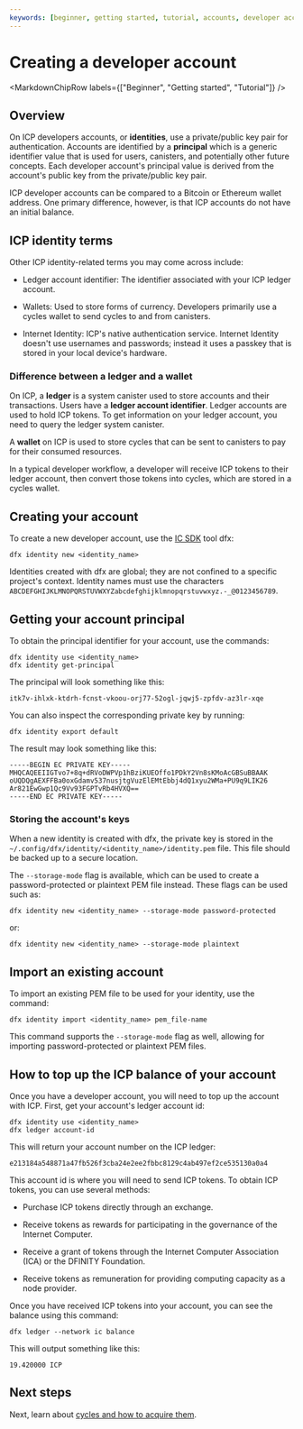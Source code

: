 ```yaml
---
keywords: [beginner, getting started, tutorial, accounts, developer account]
---
```



# Creating a developer account

<MarkdownChipRow labels={["Beginner", "Getting started", "Tutorial"]} />

## Overview

On ICP developers accounts, or **identities**, use a private/public key pair for authentication. Accounts are identified by a **principal** which is a generic identifier value that is used for users, <Tooltip text="A smart contract on ICP.">canisters</Tooltip>, and potentially other future concepts. Each developer account's principal value is derived from the account's public key from the private/public key pair.

ICP developer accounts can be compared to a Bitcoin or Ethereum wallet address. One primary difference, however, is that ICP accounts do not have an initial balance. 

## ICP identity terms

Other ICP identity-related terms you may come across include:

- Ledger account identifier: The identifier associated with your ICP ledger account.

- Wallets: Used to store forms of currency. Developers primarily use a cycles wallet to send <Tooltip text="Currency unit used to pay for ICP gas fees.">cycles</Tooltip> to and from canisters.

- Internet Identity: ICP's native authentication service. Internet Identity doesn't use usernames and passwords; instead it uses a passkey that is stored in your local device's hardware.

### Difference between a ledger and a wallet

On ICP, a **ledger** is a system canister used to store accounts and their transactions. Users have a **ledger account identifier**. Ledger accounts are used to hold ICP tokens. To get information on your ledger account, you need to query the ledger system canister.

A **wallet** on ICP is used to store <Tooltip text="Currency unit used to pay for ICP gas fees.">cycles</Tooltip> that can be sent to <Tooltip text="A smart contract on ICP.">canisters</Tooltip> to pay for their consumed resources.

In a typical developer workflow, a developer will receive ICP tokens to their ledger account, then convert those tokens into cycles, which are stored in a cycles wallet. 

## Creating your account

To create a new developer account, use the [IC SDK](/docs/current/developer-docs/getting-started/install/) tool dfx:

```
dfx identity new <identity_name>
```

Identities created with dfx are global; they are not confined to a specific project's context. Identity names must use the characters `ABCDEFGHIJKLMNOPQRSTUVWXYZabcdefghijklmnopqrstuvwxyz.-_@0123456789`.

## Getting your account principal

To obtain the principal identifier for your account, use the commands:

```
dfx identity use <identity_name>
dfx identity get-principal
```

The principal will look something like this:

```
itk7v-ihlxk-ktdrh-fcnst-vkoou-orj77-52ogl-jqwj5-zpfdv-az3lr-xqe
```

You can also inspect the corresponding private key by running:

```
dfx identity export default
```

The result may look something like this:

```
-----BEGIN EC PRIVATE KEY-----
MHQCAQEEIIGTvo7+8q+dRVoDWPVp1hBziKUEOffo1PDkY2Vn8sKMoAcGBSuBBAAK
oUQDQgAEXFFBa0oxGdamv537nusjtgVuzElEMtEbbj4dQ1xyu2WMa+PU9q9LIK26
Ar821EwGwp1Qc9Vv93FGPTvRb4HVXQ==
-----END EC PRIVATE KEY-----
```


### Storing the account's keys

When a new identity is created with dfx, the private key is stored in the `~/.config/dfx/identity/<identity_name>/identity.pem` file. This file should be backed up to a secure location.

The `--storage-mode` flag is available, which can be used to create a password-protected or plaintext PEM file instead. These flags can be used such as:

```
dfx identity new <identity_name> --storage-mode password-protected
```

or:

```
dfx identity new <identity_name> --storage-mode plaintext
```

## Import an existing account

To import an existing PEM file to be used for your identity, use the command:

```
dfx identity import <identity_name> pem_file-name
```

This command supports the `--storage-mode` flag as well, allowing for importing password-protected or plaintext PEM files.

## How to top up the ICP balance of your account

Once you have a developer account, you will need to top up the account with ICP. First, get your account's ledger account id:

```
dfx identity use <identity_name>
dfx ledger account-id
```

This will return your account number on the ICP ledger:

```
e213184a548871a47fb526f3cba24e2ee2fbbc8129c4ab497ef2ce535130a0a4
```

This account id is where you will need to send ICP tokens. To obtain ICP tokens, you can use several methods:

- Purchase ICP tokens directly through an exchange.

- Receive tokens as rewards for participating in the governance of the Internet Computer.

- Receive a grant of tokens through the Internet Computer Association (ICA) or the DFINITY Foundation.

- Receive tokens as remuneration for providing computing capacity as a node provider.


Once you have received ICP tokens into your account, you can see the balance using this command:

```
dfx ledger --network ic balance
```

This will output something like this:

```
19.420000 ICP
```

## Next steps 

Next, learn about [cycles and how to acquire them](/docs/current/developer-docs/getting-started/cycles/cycles-faucet).